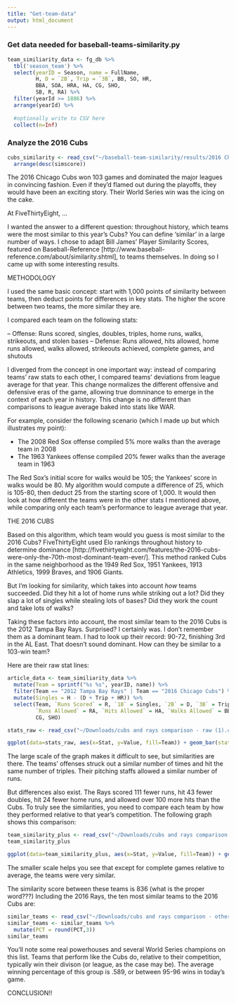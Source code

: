 ```yaml
---
title: "Get-team-data"
output: html_document
---
```


### Get data needed for baseball-teams-similarity.py

```r
team_similiarity_data <- fg_db %>% 
  tbl('season_team') %>%
  select(yearID = Season, name = FullName,
         H, D = `2B`, Trip = `3B`, BB, SO, HR,
         BBA, SOA, HRA, HA, CG, SHO,
         SB, R, RA) %>%
  filter(yearId >= 1886) %>%
  arrange(yearId) %>%
  
  #optionally write to CSV here
  collect(n=Inf)
```



### Analyze the 2016 Cubs

```r
cubs_similarity <- read_csv("~/baseball-team-similarity/results/2016 Chicago Cubs.csv") %>%
  arrange(desc(simscore))
```

The 2016 Chicago Cubs won 103 games and dominated the major leagues in convincing fashion. Even if they'd flamed out during the playoffs, they would have been an exciting story. Their World Series win was the icing on the cake.

At FiveThirtyEight, ...

I wanted the answer to a different question: throughout history, which teams were the most similar to this year's Cubs? You can define 'similar' in a large number of ways. I chose to adapt Bill James' Player Similarity Scores, featured on Baseball-Reference [http://www.baseball-reference.com/about/similarity.shtml], to teams themselves. In doing so I came up with some interesting results.

METHODOLOGY

I used the same basic concept: start with 1,000 points of similarity between teams, then deduct points for differences in key stats. The higher the score between two teams, the more similar they are.

I compared each team on the following stats:

-- Offense: Runs scored, singles, doubles, triples, home runs, walks, strikeouts, and stolen bases
-- Defense: Runs allowed, hits allowed, home runs allowed, walks allowed, strikeouts achieved, complete games, and shutouts

I diverged from the concept in one important way: instead of comparing teams' raw stats to each other, I compared teams' deviations from league average for that year. This change normalizes the different offensive and defensive eras of the game, allowing true domninance to emerge in the context of each year in history. This change is no different than comparisons to league average baked into stats like WAR.

For example, consider the following scenario (which I made up but which illustrates my point):

- The 2008 Red Sox offense compiled 5% more walks than the average team in 2008
- The 1963 Yankees offense compiled 20% fewer walks than the average team in 1963

The Red Sox's initial score for walks would be 105; the Yankees' score in walks would be 80. My algorithm would compute a difference of 25, which is 105-80, then deduct 25 from the starting score of 1,000. It would then look at how different the teams were in the other stats I mentioned above, while comparing only each team's performance to league average that year. 

THE 2016 CUBS

Based on this algorithm, which team would you guess is most similar to the 2016 Cubs? FiveThirtyEight used Elo rankings throughout history to determine dominance [http://fivethirtyeight.com/features/the-2016-cubs-were-only-the-70th-most-dominant-team-ever/]. This method ranked Cubs in the same neighborhood as the 1949 Red Sox, 1951 Yankees, 1913 Athletics, 1999 Braves, and 1906 Giants.

But I'm looking for similarity, which takes into account _how_ teams succeeded. Did they hit a lot of home runs while striking out a lot? Did they slap a lot of singles while stealing lots of bases? Did they work the count and take lots of walks?

Taking these factors into account, the most similar team to the 2016 Cubs is the 2012 Tampa Bay Rays. Surprised? I certainly was. I don't remember them as a dominant team. I had to look up their record: 90-72, finishing 3rd in the AL East. That doesn't sound dominant. How can they be similar to a 103-win team? 

Here are their raw stat lines:


```r
article_data <- team_similiarity_data %>%
  mutate(Team = sprintf("%s %s", yearID, name)) %>%
  filter(Team == "2012 Tampa Bay Rays" | Team == "2016 Chicago Cubs") %>%
  mutate(Singles = H - (D + Trip + HR)) %>%
  select(Team, `Runs Scored` = R, `1B` = Singles, `2B` = D, `3B` = Trip, HR, BB, SO,
         `Runs Allowed` = RA, `Hits Allowed` = HA, `Walks Allowed` = BBA, `Strikeouts by Pitchers` = SOA, `Home Runs Allowed` = HRA,
         CG, SHO)

stats_raw <- read_csv("~/Downloads/cubs and rays comparison - raw (1).csv")

ggplot(data=stats_raw, aes(x=Stat, y=Value, fill=Team)) + geom_bar(stat="identity", position="dodge") + theme(axis.text.x = element_text(angle = 30, hjust = 1)) + scale_fill_manual(values=c("#79BDEE", "#002F6C"))

```


The large scale of the graph makes it difficult to see, but similarities are there. The teams' offenses struck out a similar number of times and hit the same number of triples. Their pitching staffs allowed a similar number of runs.

But differences also exist. The Rays scored 111 fewer runs, hit 43 fewer doubles, hit 24 fewer home runs, and allowed over 100 more hits than the Cubs. To truly see the similarities, you need to compare each team by how they performed relative to that year's competition. The following graph shows this comparison:

```r
team_similarity_plus <- read_csv("~/Downloads/cubs and rays comparison - Sheet2.csv")
team_similarity_plus

ggplot(data=team_similarity_plus, aes(x=Stat, y=Value, fill=Team)) + geom_bar(stat="identity", position="dodge") + theme(axis.text.x = element_text(angle = 30, hjust = 1)) + scale_fill_manual(values=c("#79BDEE", "#002F6C"))

```

The smaller scale helps you see that except for complete games relative to average, the teams were very similar.

The similarity score between these teams is 836 (what is the proper word???) Including the 2016 Rays, the ten most similar teams to the 2016 Cubs are:

```r
similar_teams <- read_csv("~/Downloads/cubs and rays comparison - other_teams (2).csv")
similar_teams <- similar_teams %>%
  mutate(PCT = round(PCT,3))
similar_teams
```

You'll note some real powerhouses and several World Series champions on this list. Teams that perform like the Cubs do, relative to their competition, typically win their divison (or league, as the case may be). The average winning percentage of this group is .589, or between 95-96 wins in today's game.

CONCLUSION!!


